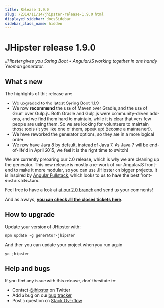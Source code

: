 ```yaml
---
title: Release 1.9.0
slug: /2014/11/14/jhipster-release-1.9.0.html
displayed_sidebar: docsSidebar
sidebar_class_name: hidden
---
```


JHipster release 1.9.0
==================

*JHipster gives you Spring Boot + AngularJS working together in one handy Yeoman generator.*

What's new
----------

The highlights of this release are:

- We upgraded to the latest Spring Boot 1.1.9
- We now __recommend__ the use of Maven over Gradle, and the use of Grunt over Gulp.js. Both Gradle and Gulp.js were community-driven add-ons, and we find them hard to maintain, while it is clear that very few people are using them. So we are looking for volunteers to maintain those tools (it you like one of them, speak up! Become a maintainer!).
- We have reworked the generator options, so they are in a more logical order
- We now have Java 8 by default, instead of Java 7. As Java 7 will be end-of-life'd in April 2015, we feel it is the right time to switch!

We are currently preparing our 2.0 release, which is why we are cleaning up the generator. This new release is mostly a re-work of our AngularJS front-end to make it more modular, so you can use JHipster on bigger projects. It is inspired by [Angular Fullstack](https://github.com/DaftMonk/generator-angular-fullstack), which looks to us to have the best front-end architecture.

Feel free to have a look at [at our 2.0 branch](https://github.com/jhipster/generator-jhipster/tree/v2.0) and send us your comments!

And as always, __[you can check all the closed tickets here](https://github.com/jhipster/generator-jhipster/issues?q=milestone%3A1.9.0+is%3Aclosed)__.

How to upgrade
------------

Update your version of JHipster with:

```
npm update -g generator-jhipster
```

And then you can update your project when you run again

```
yo jhipster
```

Help and bugs
--------------

If you find any issue with this release, don't hesitate to:

- Contact [@jhipster](https://twitter.com/jhipster) on Twitter
- Add a bug on our [bug tracker](https://github.com/jhipster/generator-jhipster/issues?state=open)
- Post a question on [Stack Overflow](http://stackoverflow.com/tags/jhipster/info)
